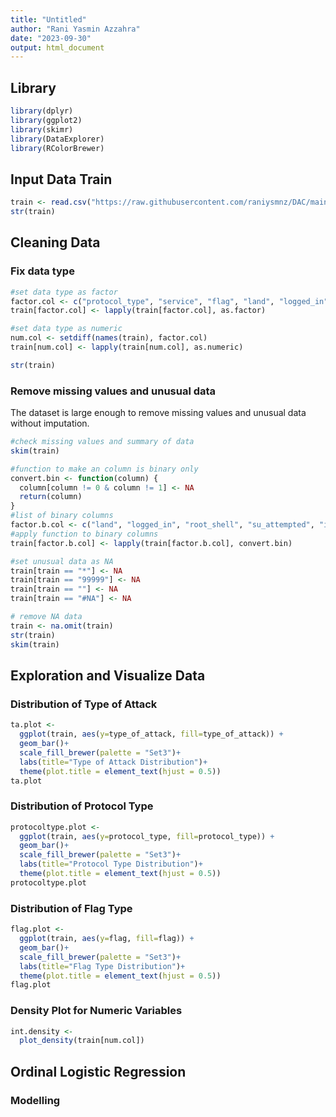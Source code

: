 ```yaml
---
title: "Untitled"
author: "Rani Yasmin Azzahra"
date: "2023-09-30"
output: html_document
---
```

## Library
```r
library(dplyr)
library(ggplot2)
library(skimr)
library(DataExplorer)
library(RColorBrewer)
```

## Input Data Train
```r
train <- read.csv("https://raw.githubusercontent.com/raniysmnz/DAC/main/DataTrain_Preliminary.csv", header=TRUE, sep=";")
str(train)
```
## Cleaning Data
### Fix data type
```r
#set data type as factor
factor.col <- c("protocol_type", "service", "flag", "land", "logged_in", "root_shell", "su_attempted", "is_host_login", "is_guest_login", "type_of_attack")
train[factor.col] <- lapply(train[factor.col], as.factor)

#set data type as numeric
num.col <- setdiff(names(train), factor.col)
train[num.col] <- lapply(train[num.col], as.numeric)

str(train)
```
### Remove missing values and unusual data
The dataset is large enough to remove missing values and unusual data without imputation.
```r
#check missing values and summary of data
skim(train)
```

```r
#function to make an column is binary only
convert.bin <- function(column) {
  column[column != 0 & column != 1] <- NA
  return(column)
}
#list of binary columns
factor.b.col <- c("land", "logged_in", "root_shell", "su_attempted", "is_host_login", "is_guest_login")
#apply function to binary columns
train[factor.b.col] <- lapply(train[factor.b.col], convert.bin)
```

```r
#set unusual data as NA
train[train == "*"] <- NA
train[train == "99999"] <- NA
train[train == ""] <- NA
train[train == "#NA"] <- NA
```

```r
# remove NA data
train <- na.omit(train)
str(train)
skim(train)
```

## Exploration and Visualize Data
### Distribution of Type of Attack
```r
ta.plot <-
  ggplot(train, aes(y=type_of_attack, fill=type_of_attack)) +
  geom_bar()+
  scale_fill_brewer(palette = "Set3")+
  labs(title="Type of Attack Distribution")+
  theme(plot.title = element_text(hjust = 0.5))
ta.plot
```
### Distribution of Protocol Type
```r
protocoltype.plot <-
  ggplot(train, aes(y=protocol_type, fill=protocol_type)) +
  geom_bar()+
  scale_fill_brewer(palette = "Set3")+
  labs(title="Protocol Type Distribution")+
  theme(plot.title = element_text(hjust = 0.5))
protocoltype.plot
```
### Distribution of Flag Type
```r
flag.plot <-
  ggplot(train, aes(y=flag, fill=flag)) +
  geom_bar()+
  scale_fill_brewer(palette = "Set3")+
  labs(title="Flag Type Distribution")+
  theme(plot.title = element_text(hjust = 0.5))
flag.plot
```
### Density Plot for Numeric Variables
```r
int.density <-
  plot_density(train[num.col])
```

## Ordinal Logistic Regression
### Modelling
```r

```













